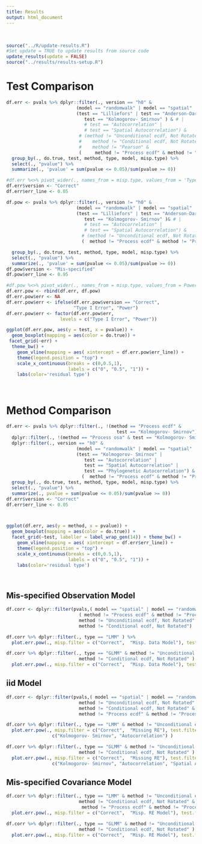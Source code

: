```yaml
---
title: Results 
output: html_document
---
```


<br>


```r
source("../R/update-results.R")
#Set update = TRUE to update results from source code
update_results(update = FALSE)
source("../results/results-setup.R")
```
# Test Comparison

```r
df.err <- pvals %>% dplyr::filter(., version == "h0" & 
                          (model == "randomwalk" | model == "spatial" | model == "phylo") &
                          (test == "Lilliefors" | test == "Anderson-Darling" |
                             test == "Kolmogorov- Smirnov" ) & # | 
                             # test == "Autocorrelation" |
                             # test == "Spatial Autocorrelation") &
                           # (method != "Unconditional ecdf, Not Rotated" & 
                           #    method != "Conditional ecdf, Not Rotated" &
                           #    method != "Pearson" &
                           (     method != "Process ecdf" & method != "Process osa"))  %>%
  group_by(., do.true, test, method, type, model, misp.type) %>%
  select(., "pvalue") %>%
  summarize(., 'pvalue' = sum(pvalue <= 0.05)/sum(pvalue >= 0))

#df.err %<>% pivot_wider(., names_from = misp.type, values_from = 'Type I Error')
df.err$version <- "Correct"
df.err$err_line <- 0.05

df.pow <- pvals %>% dplyr::filter(., version != "h0" & 
                          (model == "randomwalk" | model == "spatial" | model == "phylo") &
                          (test == "Lilliefors" | test == "Anderson-Darling" |
                             test == "Kolmogorov- Smirnov" )& # | 
                             # test == "Autocorrelation" |
                             # test == "Spatial Autocorrelation") &
                            # (method != "Unconditional ecdf, Not Rotated" & method != "Pearson" &
                            (  method != "Process ecdf" & method != "Process osa"))  %>%

  group_by(., do.true, test, method, type, model, misp.type) %>%
  select(., "pvalue") %>%
  summarize(., 'pvalue' = sum(pvalue <= 0.05)/sum(pvalue >= 0))
df.pow$version <- "Mis-specified"
df.pow$err_line <- 0.95

#df.pow %<>% pivot_wider(., names_from = misp.type, values_from = Power)
df.err.pow <- rbind(df.err, df.pow)
df.err.pow$err <- NA
df.err.pow$err <- ifelse(df.err.pow$version == "Correct", 
                         "Type I Error", "Power")
df.err.pow$err <- factor(df.err.pow$err, 
                    levels = c("Type I Error", "Power"))

ggplot(df.err.pow, aes(y = test, x = pvalue)) + 
  geom_boxplot(mapping = aes(color = do.true)) +
 facet_grid(~err) + 
  theme_bw() +
    geom_vline(mapping = aes( xintercept = df.err.pow$err_line)) +
    theme(legend.position = "top") +
    scale_x_continuous(breaks = c(0,0.5,1),
                       labels = c("0", "0.5", "1")) + 
    labs(color='residual type') 

```


<br>

# Method Comparison

```r
df.err <- pvals %>% dplyr::filter(., !(method == "Process ecdf" & 
                                         test == "Kolmogorov- Smirnov")) %>%
  dplyr::filter(., !(method == "Process osa" & test == "Kolmogorov- Smirnov")) %>%
  dplyr::filter(., version == "h0" & 
                          (model == "randomwalk" | model == "spatial"  | model == "phylo") &
                          (test == "Kolmogorov- Smirnov" | 
                             test == "Autocorrelation" |
                             test == "Spatial Autocorrelation" | 
                             test == "Phylogenetic Autocorrelation") &
                            (  method != "Process ecdf" & method != "Process osa"))  %>%
  group_by(., do.true, test, method, type, model, misp.type) %>%
  select(., "pvalue") %>%
  summarize(., pvalue = sum(pvalue <= 0.05)/sum(pvalue >= 0))
df.err$version <- "Correct"
df.err$err_line <- 0.05



ggplot(df.err, aes(y = method, x = pvalue)) + 
  geom_boxplot(mapping = aes(color = do.true)) +
  facet_grid(~test, labeller = label_wrap_gen(14)) + theme_bw() +
    geom_vline(mapping = aes( xintercept = df.err$err_line)) +
    theme(legend.position = "top") +
    scale_x_continuous(breaks = c(0,0.5,1),
                       labels = c("0", "0.5", "1")) + 
    labs(color='residual type') 
```

<br>

## Mis-specified Observation Model
```r
df.corr <- dplyr::filter(pvals,( model == "spatial" | model == "randomwalk" | model == 'phylo') & 
                           ( method != "Process ecdf" & method != "Process osa") &
                           method != "Unconditional ecdf, Not Rotated" & 
                           method != "Conditional ecdf, Not Rotated") 

df.corr %>% dplyr::filter(., type == "LMM" ) %>% 
  plot.err.pow(., misp.filter = c("Correct",  "Misp. Data Model"), test.filter = c("Kolmogorov- Smirnov") )
```

```r
df.corr %>% dplyr::filter(., type == "GLMM" & method != "Unconditional ecdf, Not Rotated" & 
                           method != "Conditional ecdf, Not Rotated" ) %>% 
  plot.err.pow(., misp.filter = c("Correct",  "Misp. Data Model"), test.filter = c("Kolmogorov- Smirnov") )
```

## iid Model 

```r
df.corr <- dplyr::filter(pvals,( model == "spatial" | model == "randomwalk" | model == 'phylo') & 
                           method != "Unconditional ecdf, Not Rotated" & 
                           method != "Conditional ecdf, Not Rotated" & 
                           method != "Process ecdf" & method != "Process osa")  

df.corr %>% dplyr::filter(., type == "LMM" & method != "Unconditional ecdf, Not Rotated") %>% 
  plot.err.pow(., misp.filter = c("Correct",  "Missing RE"), test.filter = 
                 c("Kolmogorov- Smirnov", "Autocorrelation") )

```

```r
df.corr %>% dplyr::filter(., type == "GLMM" & method != "Unconditional ecdf, Not Rotated" & 
                           method != "Conditional ecdf, Not Rotated" ) %>% 
  plot.err.pow(., misp.filter = c("Correct",  "Missing RE"), test.filter = 
                 c("Kolmogorov- Smirnov", "Autocorrelation", "Spatial Autocorrelation") )
```

## Mis-specified Covariance Model
```r
df.corr %>% dplyr::filter(., type == "LMM" & method != "Unconditional ecdf, Not Rotated" & 
                           method != "Conditional ecdf, Not Rotated" & 
                            method != "Process ecdf" & method != "Process osa" ) %>% 
  plot.err.pow(., misp.filter = c("Correct",  "Misp. RE Model"), test.filter = c("Autocorrelation",  "Kolmogorov- Smirnov") )
```


```r
df.corr %>% dplyr::filter(., type == "GLMM" & method != "Unconditional ecdf, Not Rotated" & 
                           method != "Conditional ecdf, Not Rotated" ) %>% 
  plot.err.pow(., misp.filter = c("Correct",  "Misp. RE Model"), test.filter = c("Autocorrelation",  "Kolmogorov- Smirnov") )
```
